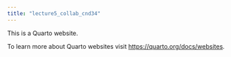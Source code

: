 ```yaml
---
title: "lecture5_collab_cnd34"
---
```


This is a Quarto website.

To learn more about Quarto websites visit <https://quarto.org/docs/websites>.
